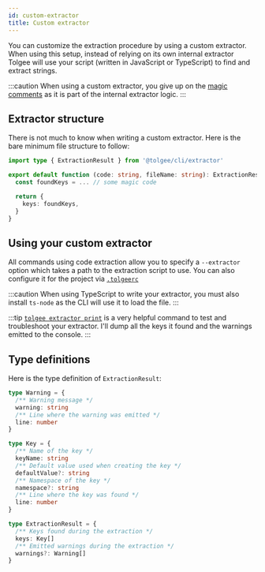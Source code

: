 ```yaml
---
id: custom-extractor
title: Custom extractor
---
```



<Experimental/>

You can customize the extraction procedure by using a custom extractor. When using this setup, instead of relying on
its own internal extractor Tolgee will use your script (written in JavaScript or TypeScript) to find and extract
strings.

:::caution
When using a custom extractor, you give up on the [magic comments](/tolgee-cli/extraction/magic-comments) as it is
part of the internal extractor logic.
:::

## Extractor structure
There is not much to know when writing a custom extractor. Here is the bare minimum file structure to follow:

```ts title=extractor.ts
import type { ExtractionResult } from '@tolgee/cli/extractor'

export default function (code: string, fileName: string): ExtractionResult {
  const foundKeys = ... // some magic code

  return {
    keys: foundKeys,
  }
}
```

## Using your custom extractor
All commands using code extraction allow you to specify a `--extractor` option which takes a path to the extraction
script to use. You can also configure it for the project via [`.tolgeerc`](/tolgee-cli/project-configuration)

:::caution
When using TypeScript to write your extractor, you must also install `ts-node` as the CLI will use it to load the
file.
:::

:::tip
[`tolgee extractor print`](/tolgee-cli/extraction/syncing-strings#dumping-all-strings) is a very helpful command to
test and troubleshoot your extractor. I'll dump all the keys it found and the warnings emitted to the console.
:::

## Type definitions
Here is the type definition of `ExtractionResult`:
```ts title=extractor.d.ts
type Warning = {
  /** Warning message */
  warning: string
  /** Line where the warning was emitted */
  line: number
}

type Key = {
  /** Name of the key */
  keyName: string
  /** Default value used when creating the key */
  defaultValue?: string
  /** Namespace of the key */
  namespace?: string
  /** Line where the key was found */
  line: number
}

type ExtractionResult = {
  /** Keys found during the extraction */
  keys: Key[]
  /** Emitted warnings during the extraction */
  warnings?: Warning[]
}
```
